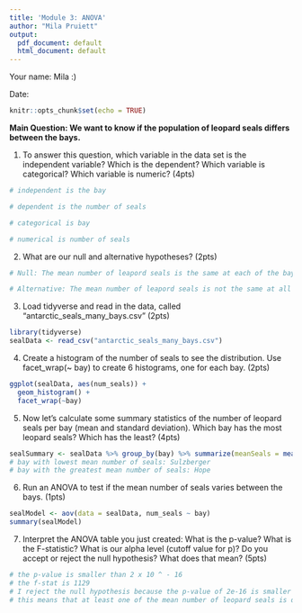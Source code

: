 ```yaml
---
title: 'Module 3: ANOVA'
author: "Mila Pruiett"
output:
  pdf_document: default
  html_document: default
---
```


Your name: Mila :)

Date:

```r
knitr::opts_chunk$set(echo = TRUE)
```

**Main Question: We want to know if the population of leopard seals differs between the bays.**

1. To answer this question, which variable in the data set is the independent variable? Which is the dependent? Which variable is categorical? Which variable is numeric? (4pts)

```r
# independent is the bay

# dependent is the number of seals

# categorical is bay

# numerical is number of seals

```

2.  What are our null and alternative hypotheses? (2pts)

```r
# Null: The mean number of leapord seals is the same at each of the bays

# Alternative: The mean number of leapord seals is not the same at all of the bays. At least one is different.  

```

3. Load tidyverse and read in the data, called "antarctic_seals_many_bays.csv" (2pts)

```r
library(tidyverse)
sealData <- read_csv("antarctic_seals_many_bays.csv")

```

4.  Create a histogram of the number of seals to see the distribution. Use facet_wrap(\~ bay) to create 6 histograms, one for each bay. (2pts)

```r
ggplot(sealData, aes(num_seals)) +
  geom_histogram() +
  facet_wrap(~bay)
```

5. Now let's calculate some summary statistics of the number of leopard seals per bay (mean and standard deviation). Which bay has the most leopard seals? Which has the least? (4pts)

```r
sealSummary <- sealData %>% group_by(bay) %>% summarize(meanSeals = mean(num_seals), sdSeals = sd(num_seals))
# bay with lowest mean number of seals: Sulzberger
# bay with the greatest mean number of seals: Hope

```

6.  Run an ANOVA to test if the mean number of seals varies between the bays. (1pts)

```r
sealModel <- aov(data = sealData, num_seals ~ bay)
summary(sealModel)

```

7.  Interpret the ANOVA table you just created: What is the p-value? What is the F-statistic? What is our alpha level (cutoff value for p)? Do you accept or reject the null hypothesis? What does that mean? (5pts)

```r
# the p-value is smaller than 2 x 10 ^ - 16 
# the f-stat is 1129
# I reject the null hypothesis because the p-value of 2e-16 is smaller than my alpha of 0.05
# this means that at least one of the mean number of leopard seals is different in one of the bays


```

